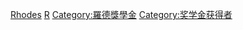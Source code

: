 [[Category:牛津大學校友|Rhodes]]
[[Category:羅德樓|R]]
[[Category:羅德獎學金|Category:羅德獎學金]]
[[Category:奖学金获得者|Category:奖学金获得者]]